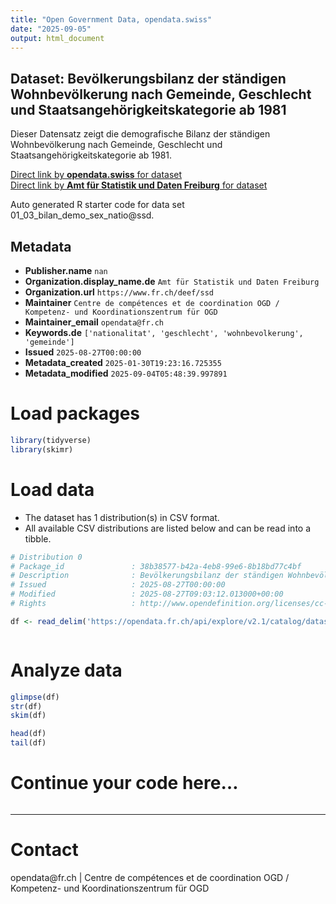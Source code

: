 ```yaml
---
title: "Open Government Data, opendata.swiss"
date: "2025-09-05"
output: html_document
---
```


## Dataset: Bevölkerungsbilanz der ständigen Wohnbevölkerung nach Gemeinde, Geschlecht und Staatsangehörigkeitskategorie ab 1981

Dieser Datensatz zeigt die demografische Bilanz der ständigen Wohnbevölkerung nach Gemeinde, Geschlecht und Staatsangehörigkeitskategorie ab 1981.

[Direct link by **opendata.swiss** for dataset](https://opendata.swiss/de/dataset/bevolkerungsbilanz-der-standigen-wohnbevolkerung-nach-gemeinde-geschlecht-und-staatsangeho-1981)<br>
[Direct link by **Amt für Statistik und Daten Freiburg** for dataset](https://opendata.fr.ch/explore/dataset/01_03_bilan_demo_sex_natio/)

Auto generated R starter code for data set 01_03_bilan_demo_sex_natio@ssd.

## Metadata

- **Publisher.name** `nan`
- **Organization.display_name.de** `Amt für Statistik und Daten Freiburg`
- **Organization.url** `https://www.fr.ch/deef/ssd`
- **Maintainer** `Centre de compétences et de coordination OGD / Kompetenz- und Koordinationszentrum für OGD`
- **Maintainer_email** `opendata@fr.ch`
- **Keywords.de** `['nationalitat', 'geschlecht', 'wohnbevolkerung', 'gemeinde']`
- **Issued** `2025-08-27T00:00:00`
- **Metadata_created** `2025-01-30T19:23:16.725355`
- **Metadata_modified** `2025-09-04T05:48:39.997891`


# Load packages

```r

library(tidyverse)
library(skimr)

```

# Load data

-   The dataset has 1 distribution(s) in CSV format.
-   All available CSV distributions are listed below and can be read into a tibble.

```r

# Distribution 0
# Package_id               : 38b38577-b42a-4eb8-99e6-8b18bd77c4bf
# Description              : Bevölkerungsbilanz der ständigen Wohnbevölkerung nach Gemeinde, Geschlecht und Staatsangehörigkeitskategorie ab 1981 (csv)
# Issued                   : 2025-08-27T00:00:00
# Modified                 : 2025-08-27T09:03:12.013000+00:00
# Rights                   : http://www.opendefinition.org/licenses/cc-by-sa

df <- read_delim('https://opendata.fr.ch/api/explore/v2.1/catalog/datasets/01_03_bilan_demo_sex_natio/exports/csv?use_labels=true')



```

# Analyze data

```r

glimpse(df)
str(df)
skim(df)

head(df)
tail(df)

```

# Continue your code here...

```r

```

------------------------------------------------------------------------

# Contact

opendata@fr.ch | Centre de compétences et de coordination OGD / Kompetenz- und Koordinationszentrum für OGD
